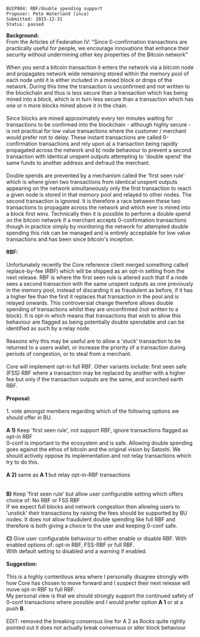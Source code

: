 <pre>
BUIP004: RBF/double spending support
Proposer: Pete Waterland (inca)
Submitted: 2015-12-31
Status: passed
</pre>
'''Background:'''<br />
From the Articles of Federation IV: &quot;Since 0-confirmation transactions are practically useful for people, we encourage innovations that enhance their security without undermining other key properties of the Bitcoin network&quot;<br />
<br />
When you send a bitcoin transaction it enters the network via a bitcoin node and propagates network wide remaining stored within the memory pool of each node until it is either included in a mined block or drops of the network. During this time the transaction is unconfirmed and not written to the blockchain and thus is less secure than a transaction which has being mined into a block, which is in turn less secure than a transaction which has one or n more blocks mined above it in the chain.<br />
<br />
Since blocks are mined approximately every ten minutes waiting for transactions to be confirmed into the blockchain - although highly secure - is not practical for low value transactions where the customer / merchant would prefer not to delay. These instant transactions are called 0-confirmation transactions and rely upon a) a transaction being rapidly propagated across the network and b) node behaviour to prevent a second transaction with identical unspent outputs attempting to 'double spend' the same funds to another address and defraud the merchant.<br />
<br />
Double spends are prevented by a mechanism called the 'first seen rule' which is where given two transactions from identical unspent outputs appearing on the network simultaneously only the first transaction to reach a given node is stored in that memory pool and relayed to other nodes. The second transaction is ignored. It is therefore a race between these two transactions to propagate across the network and which ever is mined into a block first wins. Technically then it is possible to perform a double spend on the bitcoin network if a merchant accepts 0-confirmation transactions though in practice simply by monitoring the network for attempted double spending this risk can be managed and is entirely acceptable for low value transactions and has been since bitcoin's inception.<br />
<br />
'''RBF:'''<br />
<br />
Unfortunately recently the Core reference client merged something called replace-by-fee (RBF) which will be shipped as an opt-in setting from the next release. RBF is where the first seen rule is altered such that if a node sees a second transaction with the same unspent outputs as one previously in the memory pool, instead of discarding it as fraudulent as before, if it has a higher fee than the first it replaces that transaction in the pool and is relayed onwards. This controversial change therefore allows double spending of transactions whilst they are unconfirmed (not written to a block). It is opt-in which means that transactions that wish to allow this behaviour are flagged as being potentially double spendable and can be identified as such by a relay node.<br />
<br />
Reasons why this may be useful are to allow a 'stuck' transaction to be returned to a users wallet, or increase the priority of a transaction during periods of congestion, or to steal from a merchant.<br />
<br />
Core will implement opt-in full RBF. Other variants include: first seen safe (FSS) RBF where a transaction may be replaced by another with a higher fee but only if the transaction outputs are the same, and scorched earth RBF.<br />
<br />
'''Proposal:'''<br />
<br />
1. vote amongst members regarding which of the following options we should offer in BU.<br />
<br />
'''A 1)''' Keep 'first seen rule', not support RBF, ignore transactions flagged as opt-in RBF<br />
0-conf is important to the ecosystem and is safe. Allowing double spending goes against the ethos of bitcoin and the original vision by Satoshi. We should actively oppose its implementation and not relay transactions which try to do this.<br />
<br />
'''A 2) '''same as '''A 1 '''but relay opt-in-RBF transactions<br />
<br />
<br />
'''B)''' Keep 'first seen rule' but allow user configurable setting which offers choice of: No RBF or FSS RBF<br />
If we expect full blocks and network congestion then allowing users to 'unstick' their transactions by raising the fees should be supported by BU nodes. It does not allow fraudulent double spending like full RBF and therefore is both giving a choice to the user and keeping 0-conf safe.<br />
<br />
'''C)''' Give user configurable behaviour to either enable or disable RBF. With enabled options of: opt-in RBF, FSS-RBF or full RBF.<br />
With default setting to disabled and a warning if enabled.<br />
<br />
'''Suggestion:'''<br />
<br />
This is a highly contentious area where I personally disagree strongly with how Core has chosen to move forward and I suspect their next release will move opt-in RBF to full RBF.<br />
My personal view is that we should strongly support the continued safety of 0-conf transactions where possible and I would prefer option '''A 1''' or at a push '''B'''.<br />
<br />
EDIT: removed the breaking consensus line for A 2 as Rocks quite rightly pointed out it does not actually break consensus or alter block behaviour<br />
<br />

